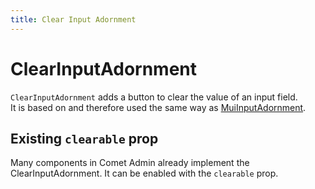 ```yaml
---
title: Clear Input Adornment
---
```


<Meta title="Docs/Components/ClearInputAdornment" />

# ClearInputAdornment

`ClearInputAdornment` adds a button to clear the value of an input field.<br />
It is based on and therefore used the same way as [MuiInputAdornment](https://mui.com/api/input-adornment/).

<Story path="clear-input-adornment/Usage" />

## Existing `clearable` prop

Many components in Comet Admin already implement the ClearInputAdornment. It can be enabled with the `clearable` prop.

<Canvas>
    <Story path="clear-input-adornment/ExistingClearableProp" />
</Canvas>

